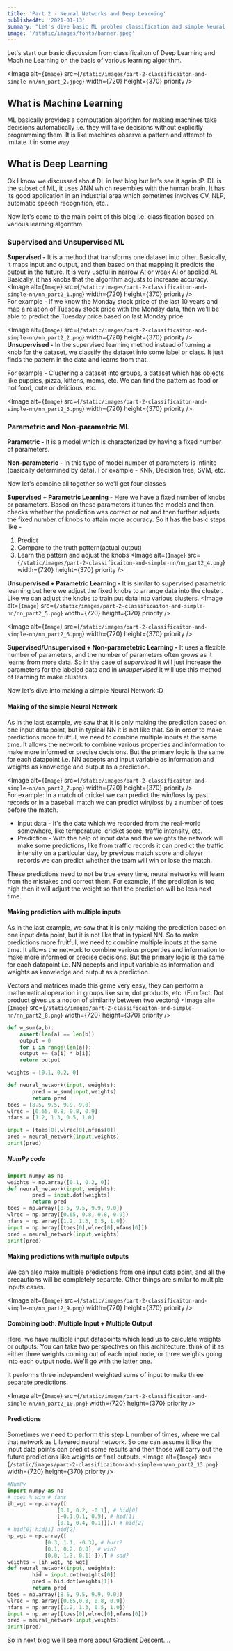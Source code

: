 ```yaml
---
title: 'Part 2 - Neural Networks and Deep Learning'
publishedAt: '2021-01-13'
summary: "Let's dive basic ML problem classification and simple Neural Network"
image: '/static/images/fonts/banner.jpeg'
---
```


Let's start our basic discussion from classificaiton of Deep Learning and Machine Learning on the basis of various learning algorithm.

<Image
  alt={`Image`}
  src={`/static/images/part-2-classificaiton-and-simple-nn/nn_part_2.jpeg`}
  width={720}
  height={370}
  priority
/>  
## What is Machine Learning
ML basically provides a computation algorithm for making machines take decisions automatically i.e. they will take decisions without explicitly programming them. It is like machines observe a pattern and attempt to imitate it in some way.

## What is Deep Learning
Ok I know we discussed about DL in last blog but let's see it again :P.
DL is the subset of ML, it uses ANN which resembles with the human brain. It has its good application in an industrial area which sometimes involves CV, NLP, automatic speech recognition, etc..

Now let's come to the main point of this blog i.e. classification based on various learning algorithm.

### Supervised and Unsupervised ML  
**Supervised -** It is a method that transforms one dataset into other. Basically, it maps input and output, and then based on that mapping it predicts the output in the future. It is very useful in narrow AI or weak AI or applied AI. Basically, it has knobs that the algorithm adjusts to increase accuracy. 
<Image
  alt={`Image`}
  src={`/static/images/part-2-classificaiton-and-simple-nn/nn_part2_1.png`}
  width={720}
  height={370}
  priority
/>  
For example - If we know the Monday stock price of the last 10 years and map a relation of Tuesday stock price with the Monday data, then we'll be able to predict the Tuesday price based on last Monday price.

<Image
  alt={`Image`}
  src={`/static/images/part-2-classificaiton-and-simple-nn/nn_part2_2.png`}
  width={720}
  height={370}
  priority
/>  
**Unsupervised -** In the supervised learning method instead of turning a knob for the dataset, we classify the dataset into some label or class. It just finds the pattern in the data and learns from that. 

For example - Clustering a dataset into groups, a dataset which has objects like puppies, pizza, kittens, moms, etc. We can find the pattern as food or not food, cute or delicious, etc.

<Image
  alt={`Image`}
  src={`/static/images/part-2-classificaiton-and-simple-nn/nn_part2_3.png`}
  width={720}
  height={370}
  priority
/>  
### Parametric and Non-parametric ML  

**Parametric -**  It is a model which is characterized by having a fixed number of parameters.

**Non-parameteric -** In this type of model number of parameters is infinite (basically determined by data). For example - KNN, Decision tree, SVM, etc.

Now let's combine all together so we'll get four classes

**Supervised + Parametric Learning -**
Here we have a fixed number of knobs or parameters. Based on these parameters it tunes the models and then checks whether the prediction was correct or not and then further adjusts the fixed number of knobs to attain more accuracy. So it has the basic steps like - 

1. Predict 
2. Compare to the truth pattern(actual output)
3. Learn the pattern and adjust the knobs
<Image
  alt={`Image`}
  src={`/static/images/part-2-classificaiton-and-simple-nn/nn_part2_4.png`}
  width={720}
  height={370}
  priority
/>  

**Unsupervised + Parametric Learning -**
It is similar to supervised parametric learning but here we adjust the fixed knobs to arrange data into the cluster. Like we can adjust the knobs to train put data into various clusters.
<Image
  alt={`Image`}
  src={`/static/images/part-2-classificaiton-and-simple-nn/nn_part2_5.png`}
  width={720}
  height={370}
  priority
/>  

<Image
  alt={`Image`}
  src={`/static/images/part-2-classificaiton-and-simple-nn/nn_part2_6.png`}
  width={720}
  height={370}
  priority
/>  

**Supervised/Unsupervised + Non-parametetric Learning -**
It uses a flexible number of parameters, and the number of parameters often grows as it learns from more data. So in the case of *supervised* it will just increase the parameters for the labeled data and in *unsupervised* it will use this method of learning to make clusters.

Now let's dive into making a simple Neural Network :D

#### Making of the simple Neural Network
As in the last example, we saw that it is only making the prediction based on one input data point, but in typical NN it is not like that. So in order to make predictions more fruitful, we need to combine multiple inputs at the same time. It allows the network to combine various properties and information to make more informed or precise decisions. But the primary logic is the same for each datapoint i.e. NN accepts and input variable as information and weights as knowledge and output as a prediction.

<Image
  alt={`Image`}
  src={`/static/images/part-2-classificaiton-and-simple-nn/nn_part2_7.png`}
  width={720}
  height={370}
  priority
/>  
For example: In a match of cricket we can predict the win/loss by past records or in a baseball match we can predict win/loss by a number of toes before the match.

- Input data - It's the data which we recorded from the real-world somewhere, like temperature, cricket score, traffic intensity, etc.
- Prediction - With the help of input data and the weights the network will make some predictions, like from traffic records it can predict the traffic intensity on a particular day, by previous match score and player records we can predict whether the team will win or lose the match.

These predictions need to not be true every time, neural networks will learn from the mistakes and correct them. For example, if the prediction is too high then it will adjust the weight so that the prediction will be less next time.

#### Making prediction with multiple inputs
As in the last example, we saw that it is only making the prediction based on one input data point, but it is not like that in typical NN. So to make predictions more fruitful, we need to combine multiple inputs at the same time. It allows the network to combine various properties and information to make more informed or precise decisions. But the primary logic is the same for each datapoint i.e. NN accepts and input variable as information and weights as knowledge and output as a prediction.

Vectors and matrices made this game very easy, they can perform a mathematical operation in groups like sum, dot products, etc. (Fun fact: Dot product gives us a notion of similarity between two vectors)
<Image
  alt={`Image`}
  src={`/static/images/part-2-classificaiton-and-simple-nn/nn_part2_8.png`}
  width={720}
  height={370}
  priority
/>  

```Python
def w_sum(a,b):
	assert(len(a) == len(b))
	output = 0
	for i in range(len(a)):
	output += (a[i] * b[i])
	return output

weights = [0.1, 0.2, 0]

def neural_network(input, weights):
		pred = w_sum(input,weights)
		return pred
toes = [8.5, 9.5, 9.9, 9.0]
wlrec = [0.65, 0.8, 0.8, 0.9]
nfans = [1.2, 1.3, 0.5, 1.0]

input = [toes[0],wlrec[0],nfans[0]]
pred = neural_network(input,weights)
print(pred)
```

##### NumPy code
```Python
import numpy as np
weights = np.array([0.1, 0.2, 0])
def neural_network(input, weights):
		pred = input.dot(weights)
		return pred
toes = np.array([8.5, 9.5, 9.9, 9.0])
wlrec = np.array([0.65, 0.8, 0.8, 0.9])
nfans = np.array([1.2, 1.3, 0.5, 1.0])
input = np.array([toes[0],wlrec[0],nfans[0]])
pred = neural_network(input,weights)
print(pred)
```

#### Making predictions with multiple outputs
We can also make multiple predictions from one input data point, and all the precautions will be completely separate. Other things are similar to multiple inputs cases.

<Image
  alt={`Image`}
  src={`/static/images/part-2-classificaiton-and-simple-nn/nn_part2_9.png`}
  width={720}
  height={370}
  priority
/>  

#### Combining both: Multiple Input + Multiple Output
Here, we have multiple input datapoints which lead us to calculate weights or outputs. You can take two perspectives on this architecture: think of it as either three weights coming out of each input node, or three weights going into each output node. We'll go with the latter one.

It performs three independent weighted sums of input to make three separate predictions.

<Image
  alt={`Image`}
  src={`/static/images/part-2-classificaiton-and-simple-nn/nn_part2_10.png`}
  width={720}
  height={370}
  priority
/>  
#### Predictions
Sometimes we need to perform this step L number of times, where we call that network as L layered neural network. So one can assume it like the input data points can predict some results and then those will carry out the future predictions like weights or final outputs.
<Image
  alt={`Image`}
  src={`/static/images/part-2-classificaiton-and-simple-nn/nn_part2_13.png`}
  width={720}
  height={370}
  priority
/>  

```Python
#NumPy
import numpy as np
# toes % win # fans
ih_wgt = np.array([
				[0.1, 0.2, -0.1], # hid[0]
				[-0.1,0.1, 0.9], # hid[1]
				[0.1, 0.4, 0.1]]).T # hid[2]
# hid[0] hid[1] hid[2]
hp_wgt = np.array([
			[0.3, 1.1, -0.3], # hurt?
			[0.1, 0.2, 0.0], # win?
			[0.0, 1.3, 0.1] ]).T # sad?
weights = [ih_wgt, hp_wgt]
def neural_network(input, weights):
		hid = input.dot(weights[0])
		pred = hid.dot(weights[1])
		return pred
toes = np.array([8.5, 9.5, 9.9, 9.0])
wlrec = np.array([0.65,0.8, 0.8, 0.9])
nfans = np.array([1.2, 1.3, 0.5, 1.0])
input = np.array([toes[0],wlrec[0],nfans[0]])
pred = neural_network(input,weights)
print(pred)
```

So in next blog we'll see more about Gradient Descent....
